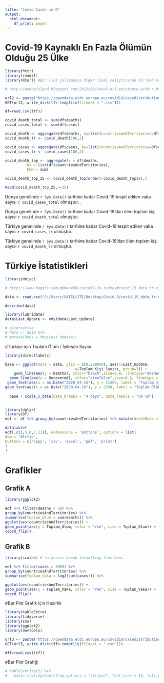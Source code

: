 ```yaml
---
title: "Covid Cases in R"
output:
  html_document:
    df_print: paged
---
```

# Covid-19 Kaynaklı En Fazla Ölümün Olduğu 25 Ülke

```r

library(httr)
library(readxl)
library(RCurl) #Bir link çalışmazsa diğer linki çalıştıracak bir kod var burada.

# http://memosisland.blogspot.com/2012/03/check-url-existance-with-r.html

url2 <- paste("https://opendata.ecdc.europa.eu/covid19/casedistribution/csv")
GET(url2, write_disk(tf<-tempfile(fileext = ".csv")))

df=read.csv((tf))
```


```r
covid_death_total <- sum(df$deaths)
covid_cases_total <- sum(df$cases)

covid_death <- aggregate(df$deaths, by=list(countriesAndTerritories=df$countryterritoryCode), FUN=sum)
covid_death_tr <- covid_death[186,2]

covid_cases <- aggregate(df$cases, by=list(countriesAndTerritories=df$countryterritoryCode), FUN=sum)
covid_cases_tr <- covid_cases[186,2]

covid_death_top <- aggregate(x = df$deaths,
          by = list(df$countriesAndTerritories),              
          FUN = sum) 

covid_death_top_25 <- covid_death_top[order(-covid_death_top$x),]

head(covid_death_top_25,n=25)

```
Dünya genelinde `r Sys.Date()` tarihine kadar Covid-19 tespit edilen vaka sayısı `r covid_cases_total` olmuştur. .

Dünya genelinde `r Sys.Date()` tarihine kadar Covid-19'dan ölen toplam kişi sayısı `r covid_death_total` olmuştur. 

Türkiye genelinde `r Sys.Date()` tarihine kadar Covid-19 tespit edilen vaka sayısı `r covid_cases_tr` olmuştur. 

Türkiye genelinde `r Sys.Date()` tarihine kadar Covid-19'dan ölen toplam kişi sayısı `r covid_death_tr` olmuştur. 

<!-- The features we have are: `r names(df)`. -->

# Türkiye İstatistikleri

```r
library(Hmisc)

# https://www.kaggle.com/gkhan496/covid19-in-turkey#covid_19_data_tr.csv

data <- read.csv("C:/Users/SATELLITE/Desktop/Covid_R/covid_19_data_tr.csv", stringsAsFactors = FALSE)

describe(data)
```

```r

library(lubridate)
data$Last_Update <- mdy(data$Last_Update)

# alternative
# data <- data %>%
# mutate(days = dmy(Last_Update))

```

#Türkiye için Toplam Ölüm / İyileşen Sayısı

```r
library(directlabels)

base <- ggplot(data = data, ylim = c(0,200000), aes(x=Last_Update, 
                                y=Toplam_Kişi_Sayısı, group=1)) +
    geom_line(aes(y = Deaths), color="black",size=0.8, linetype="dashed") + 
  geom_line(aes(y = Recovered), color="steelblue",size=0.8, linetype = "twodash") +
 geom_text(aes(x = as.Date("2020-04-15"), y = 11500, label = "Toplam İyileşen", color = "Recovered")) + 
geom_text(aes(x = as.Date("2020-04-16"), y = 2500, label = "Toplam Ölüm", color = "Deaths"))
  
  base + scale_x_date(date_breaks = "4 days", date_labels = "%b %d")  
    
```

```r
library(dplyr)
library(DT)
edf <- df %>% group_by(countriesAndTerritories) %>% mutate(deathRate = sum(deaths)/sum(cases))

datatable(
edf[,c(1,5,6,7,11)], extensions = 'Buttons', options = list(
dom = 'Bfrtip',
buttons = c('copy', 'csv', 'excel', 'pdf', 'print')
)
)

```

# Grafikler {.tabset}

## Grafik A 

```r
library(ggplot2)

edf %>% filter(deaths > 50) %>%
group_by(countriesAndTerritories) %>%
summarise(Toplam_Olum = sum(deaths)) %>%
ggplot(aes(countriesAndTerritories)) +
geom_point(aes(y = Toplam_Olum, color = "red", size = Toplam_Olum)) +
coord_flip()
```

## Grafik B 

```r
library(scales) # to access break formatting functions

edf %>% filter(cases > 1000) %>%
group_by(countriesAndTerritories) %>%
summarise(Toplam_Vaka = log2(sum(cases))) %>%

ggplot(aes(countriesAndTerritories)) +
geom_point(aes(y = Toplam_Vaka, color = "red", size = Toplam_Vaka)) +
coord_flip() 
```
#Bar Plot Grafik için Hazırlık
```r
library(kableExtra)
library(tidyverse)
library(zoo)
library(ggplot2)
library(devtools)

url3 <- paste("https://opendata.ecdc.europa.eu/covid19/casedistribution/csv")
GET(url3, write_disk(tff<-tempfile(fileext = ".csv")))

dff=read.csv((tf))
```

#Bar Plot Grafiği

```r


# kable(veriseti) %>%
#   kable_styling(bootstrap_options = "striped", font_size = 10, full_width = F)
```


